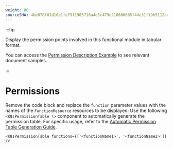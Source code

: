 ```yaml
---
weight: 80
sourceSHA: 4be078f01d10e1fe79f1905716a4e5c479e210880605f44e31f19b5112a48feb
---
```


:::tip

Display the permission points involved in this functional module in tabular format.

You can access the [Permission Description Example](https://product-doc-guide.alauda.cn/template/permissions/example.html) to see relevant document samples.

:::

# Permissions

Remove the code block and replace the `function` parameter values with the names of the `FunctionResource` resources to be displayed:
Use the following `<K8sPermissionTable \>` component to automatically generate the permission table. For specific usage, refer to the [Automatic Permission Table Generation Guide](https://product-doc-guide.alauda.cn/guide/auto_gen_permissions.html).

```mdx
<K8sPermissionTable functions={['<functionName1>', '<functionName2>']} />
```
